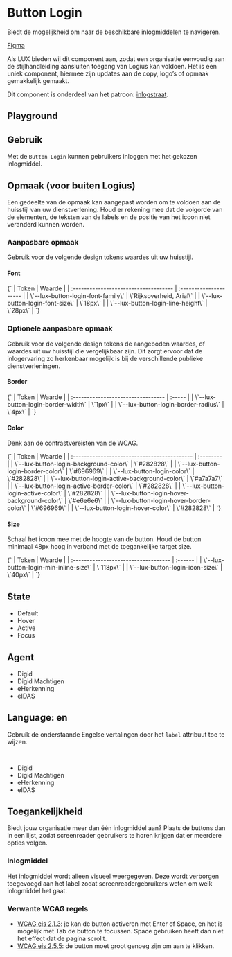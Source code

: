 
<Meta of={ButtonLoginStories} />

# Button Login

Biedt de mogelijkheid om naar de beschikbare inlogmiddelen te navigeren.

[Figma](https://www.figma.com/file/515tboh6xpSNziwQu6WyAy/LUX---UI-kit?type=design&node-id=1125-2&mode=design)

Als LUX bieden wij dit component aan, zodat een organisatie eenvoudig aan de stijlhandleiding aansluiten toegang van Logius kan voldoen. Het is een uniek component, hiermee zijn updates aan de copy, logo’s of opmaak gemakkelijk gemaakt.

Dit component is onderdeel van het patroon: [inlogstraat](https://www.logius.nl/domeinen/toegang/stijlhandleiding-aansluiten-toegang).

## Playground

<Canvas of={ButtonLoginStories.Playground} />
<Controls of={ButtonLoginStories.Playground} />

## Gebruik

Met de `Button Login` kunnen gebruikers inloggen met het gekozen inlogmiddel.

## Opmaak (voor buiten Logius)

Een gedeelte van de opmaak kan aangepast worden om te voldoen aan de huisstijl van uw dienstverlening. Houd er rekening mee dat de volgorde van de elementen, de teksten van de labels en de positie van het icoon niet veranderd kunnen worden.

### Aanpasbare opmaak

Gebruik voor de volgende design tokens waardes uit uw huisstijl.

#### Font

<Markdown>
  {`
| Token                                 | Waarde                 |
| :------------------------------------ | :--------------------- |
| \`--lux-button-login-font-family\`      | \`Rijksoverheid, Arial\` |
| \`--lux-button-login-font-size\`        | \`18px\`                 |
| \`--lux-button-login-line-height\` | \`28px\`                 |
`}
</Markdown>

### Optionele aanpasbare opmaak

Gebruik voor de volgende design tokens de aangeboden waardes, of waardes uit uw huisstijl die vergelijkbaar zijn. Dit zorgt ervoor dat de inlogervaring zo herkenbaar mogelijk is bij de verschillende publieke dienstverleningen.

#### Border

<Markdown>
  {`
| Token                              | Waarde |
| :--------------------------------- | :----- |
| \`--lux-button-login-border-width\`  | \`1px\`  |
| \`--lux-button-login-border-radius\` | \`4px\`  |
`}
</Markdown>

#### Color

Denk aan de contrastvereisten van de WCAG.

<Markdown>
  {`
| Token                                        | Waarde    |
| :------------------------------------------- | :-------- |
| \`--lux-button-login-background-color\`        | \`#282828\` |
| \`--lux-button-login-border-color\`            | \`#696969\` |
| \`--lux-button-login-color\`                   | \`#282828\` |
| \`--lux-button-login-active-background-color\` | \`#a7a7a7\` |
| \`--lux-button-login-active-border-color\`     | \`#282828\` |
| \`--lux-button-login-active-color\`            | \`#282828\` |
| \`--lux-button-login-hover-background-color\`  | \`#e6e6e6\` |
| \`--lux-button-login-hover-border-color\`      | \`#696969\` |
| \`--lux-button-login-hover-color\`             | \`#282828\` |
`}
</Markdown>

#### Size

Schaal het icoon mee met de hoogte van de button. Houd de button minimaal 48px hoog in verband met de toegankelijke target size.

<Markdown>
  {`
| Token                                | Waarde  |
| :----------------------------------- | :------ |
| \`--lux-button-login-min-inline-size\` | \`118px\` |
| \`--lux-button-login-icon-size\`       | \`40px\`  |
`}
</Markdown>

## State

<ul className="lsb-section">
  <li>
    <lux-button-login agent="digid"></lux-button-login>
    <span>Default</span>
  </li>
  <li>
    <lux-button-login class="force-state--hover" agent="digid"></lux-button-login>
    <span>Hover</span>
  </li>
  <li>
    <lux-button-login class="force-state--active" agent="digid"></lux-button-login>
    <span>Active</span>
  </li>
  <li>
    <lux-button-login class="force-state--focus" agent="digid"></lux-button-login>
    <span>Focus</span>
  </li>
</ul>

## Agent

<ul className="lsb-section">
  <li>
    <lux-button-login agent="digid"></lux-button-login>
    <span>Digid</span>
  </li>
  <li>
    <lux-button-login agent="digid-machtigen"></lux-button-login>
    <span>Digid Machtigen</span>
  </li>
  <li>
    <lux-button-login agent="eherkenning"></lux-button-login>
    <span>eHerkenning</span>
  </li>
  <li>
    <lux-button-login agent="eidas"></lux-button-login>
    <span>eIDAS</span>
  </li>
</ul>

## Language: en

Gebruik de onderstaande Engelse vertalingen door het `label` attribuut toe te wijzen.

```html
<lux-button-login agent="digid" label="Log in"></lux-button-login>
```

<ul className="lsb-section">
  <li>
    <lux-button-login agent="digid" label="Log in"></lux-button-login>
    <span>Digid</span>
  </li>
  <li>
    <lux-button-login agent="digid-machtigen" label="Log in as representative"></lux-button-login>
    <span>Digid Machtigen</span>
  </li>
  <li>
    <lux-button-login agent="eherkenning" label="Login as a company or organisation"></lux-button-login>
    <span>eHerkenning</span>
  </li>
  <li>
    <lux-button-login agent="eidas"></lux-button-login>
    <span>eIDAS</span>
  </li>
</ul>

## Toegankelijkheid

Biedt jouw organisatie meer dan één inlogmiddel aan? Plaats de buttons dan in een lijst, zodat screenreader gebruikers te horen krijgen dat er meerdere opties volgen.

### Inlogmiddel

Het inlogmiddel wordt alleen visueel weergegeven. Deze wordt verborgen toegevoegd aan het label zodat screenreadergebruikers weten om welk inlogmiddel het gaat.

### Verwante WCAG regels

- [WCAG eis 2.1.3](https://www.w3.org/TR/WCAG21/#keyboard-no-exception): je kan de button activeren met Enter of Space, en het is mogelijk met Tab de button te focussen. Space gebruiken heeft dan niet het effect dat de pagina scrollt.
- [WCAG eis 2.5.5](https://www.w3.org/TR/WCAG21/#target-size): de button moet groot genoeg zijn om aan te klikken.
